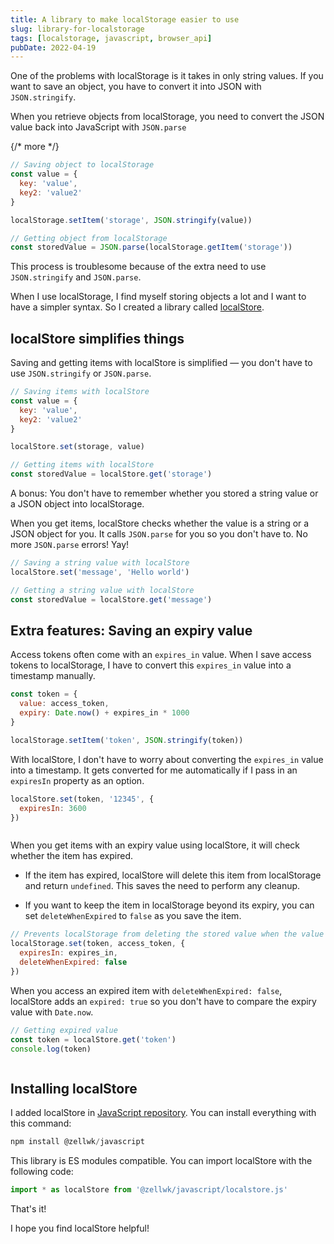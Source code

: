 ```yaml
---
title: A library to make localStorage easier to use
slug: library-for-localstorage
tags: [localstorage, javascript, browser_api]
pubDate: 2022-04-19
---
```



One of the problems with localStorage is it takes in only string values. If you want to save an object, you have to convert it into JSON with `JSON.stringify`.

When you retrieve objects from localStorage, you need to convert the JSON value back into JavaScript with `JSON.parse`

{/* more */}

```js
// Saving object to localStorage
const value = {
  key: 'value',
  key2: 'value2'
}

localStorage.setItem('storage', JSON.stringify(value))
```

```js
// Getting object from localStorage
const storedValue = JSON.parse(localStorage.getItem('storage'))
```

This process is troublesome because of the extra need to use `JSON.stringify` and `JSON.parse`.

When I use localStorage, I find myself storing objects a lot and I want to have a simpler syntax. So I created a library called [localStore](https://github.com/zellwk/javascript/tree/master/src/browser/localstore).

## localStore simplifies things

Saving and getting items with localStore is simplified — you don't have to use `JSON.stringify` or `JSON.parse`.

```js
// Saving items with localStore
const value = {
  key: 'value',
  key2: 'value2'
}

localStore.set(storage, value)
```

```js
// Getting items with localStore
const storedValue = localStore.get('storage')
```

A bonus: You don't have to remember whether you stored a string value or a JSON object into localStorage.

When you get items, localStore checks whether the value is a string or a JSON object for you. It calls `JSON.parse` for you so you don't have to. No more `JSON.parse` errors! Yay!

```js
// Saving a string value with localStore
localStore.set('message', 'Hello world')
```

```js
// Getting a string value with localStore
const storedValue = localStore.get('message')
```

## Extra features: Saving an expiry value

Access tokens often come with an `expires_in` value. When I save access tokens to localStorage, I have to convert this `expires_in` value into a timestamp manually.

```js
const token = {
  value: access_token,
  expiry: Date.now() + expires_in * 1000
}

localStorage.setItem('token', JSON.stringify(token))
```

With localStore, I don't have to worry about converting the `expires_in` value into a timestamp. It gets converted for me automatically if I pass in an `expiresIn` property as an option.

```js
localStore.set(token, '12345', {
  expiresIn: 3600
})
```

<Image src="/images/2022/localstore/localstore-with-expiry.png" alt="" loading="lazy" />

When you get items with an expiry value using localStore, it will check whether the item has expired.

- If the item has expired, localStore will delete this item from localStorage and return `undefined`. This saves the need to perform any cleanup.

- If you want to keep the item in localStorage beyond its expiry, you can set `deleteWhenExpired` to `false` as you save the item.

```js
// Prevents localStorage from deleting the stored value when the value expires
localStorage.set(token, access_token, {
  expiresIn: expires_in,
  deleteWhenExpired: false
})
```

When you access an expired item with `deleteWhenExpired: false`, localStore adds an `expired: true` so you don't have to compare the expiry value with `Date.now`.

```js
// Getting expired value
const token = localStore.get('token')
console.log(token)
```

<Image src="/images/2022/localstore/expired-no-delete.png" alt="" loading="lazy" />

## Installing localStore

I added localStore in [JavaScript repository](https://github.com/zellwk/javascript). You can install everything with this command:

```js
npm install @zellwk/javascript
```

This library is ES modules compatible. You can import localStore with the following code:

```js
import * as localStore from '@zellwk/javascript/localstore.js'
```

That's it!

I hope you find localStore helpful!
